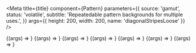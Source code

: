 

<Meta
  title={title}
  component={Pattern}
  parameters={{
    source: 'gamut',
    status: 'volatile',
    subtitle: 'Repeatedable pattern backgrounds for multiple uses.',
  }}
  args={{ height: 200, width: 200, name: 'diagonalStripesLoose' }}
/>

<Canvas>
  <Story name="Pattern" args={{ width: '100%', height: 200 }}>
    {(args) => <Pattern {...args} />}
  </Story>
</Canvas>

<PropsTable story="Pattern" />

<Canvas withSource="open">
  <Story name="Pattern Loose">{(args) => <Pattern {...args} />}</Story>
  <Story name="Pattern Regular" args={{ name: 'diagonalStripesRegular' }}>
    {(args) => <Pattern {...args} />}
  </Story>
  <Story name="Pattern Dense" args={{ name: 'diagonalStripesDense' }}>
    {(args) => <Pattern {...args} />}
  </Story>
  <Story name="Pattern: Dots Loose" args={{ name: 'dotsLoose' }}>
    {(args) => <Pattern {...args} />}
  </Story>
  <Story name="Pattern: Dots Regular" args={{ name: 'dotsRegular' }}>
    {(args) => <Pattern {...args} />}
  </Story>
  <Story name="Pattern: Dots Dense" args={{ name: 'dotsDense' }}>
    {(args) => <Pattern {...args} />}
  </Story>
</Canvas>
